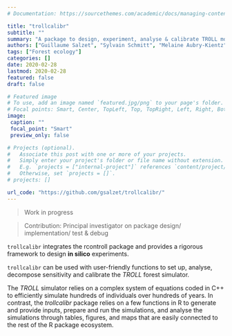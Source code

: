 ```yaml
---
# Documentation: https://sourcethemes.com/academic/docs/managing-content/

title: "trollcalibr"
subtitle: ""
summary: "A package to design, experiment, analyse & calibrate TROLL model"
authors: ["Guillaume Salzet", "Sylvain Schmitt", "Melaine Aubry-Kientz"]
tags: ["Forest ecology"]
categories: []
date: 2020-02-28
lastmod: 2020-02-28
featured: false
draft: false

# Featured image
# To use, add an image named `featured.jpg/png` to your page's folder.
# Focal points: Smart, Center, TopLeft, Top, TopRight, Left, Right, BottomLeft, Bottom, BottomRight.
image:
 caption: ""
 focal_point: "Smart"
 preview_only: false

# Projects (optional).
#   Associate this post with one or more of your projects.
#   Simply enter your project's folder or file name without extension.
#   E.g. `projects = ["internal-project"]` references `content/project/deep-learning/index.md`.
#   Otherwise, set `projects = []`.
# projects: []

url_code: "https://github.com/gsalzet/trollcalibr/"
---
```


> Work in progress


> Contribution: Principal investigator on package design/ implementation/ test & debug

`trollcalibr` integrates the rcontroll package and provides a rigorous framework to design **in silico** experiments.


`trollcalibr` can be used with user-friendly functions to set up, analyse, decompose sensitivity and calibrate  the *TROLL* forest simulator.

The *TROLL* simulator relies on a complex system of equations coded in C++ to efficiently simulate hundreds of individuals over hundreds of years.
In contrast, the *trollcalibr* package relies on a few functions in R to generate and provide inputs, prepare and run the simulations, and analyse the simulations through tables, figures, and maps that are easily connected to the rest of the R package ecosystem.
